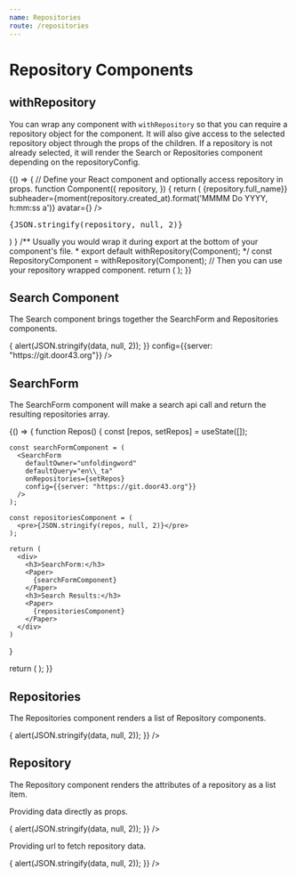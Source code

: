 ```yaml
---
name: Repositories
route: /repositories
---
```



# Repository Components

## withRepository

You can wrap any component with `withRepository` so that you can require a repository object for the component.
It will also give access to the selected repository object through the props of the children.
If a repository is not already selected, it will render the Search or Repositories component depending on the repositoryConfig.

<Playground>
{() => {
  // Define your React component and optionally access repository in props.
  function Component({
    repository,
  }) {
    return (
      <Card>
        <CardHeader title={<strong>{repository.full_name}</strong>} subheader={moment(repository.created_at).format('MMMM Do YYYY, h:mm:ss a')} avatar={<Avatar src={repository.owner.avatar_url} />} />
        <CardContent>
          <pre>{JSON.stringify(repository, null, 2)}</pre>
        </CardContent>
      </Card>
    )
  }
  /** Usually you would wrap it during export at the bottom of your component's file.
   *  export default withRepository(Component);
   */
  const RepositoryComponent = withRepository(Component);
  // Then you can use your repository wrapped component.
  return (
    <Paper>
      <RepositoryComponent
        //** Pass any props as you normally would. */
        repositoryConfig={{
          defaultOwner:"unfoldingWord",
          defaultQuery:"en\\_ta",
          server: "https://git.door43.org",
        }}
        /** Pass a previously returned repository object to skip repository selection.
          repository={repository}
          */
      />
    </Paper>
  );
}}
</Playground>

<Props of={withRepository} />

## Search Component

The Search component brings together the SearchForm and Repositories components.

<Playground>
<Paper>
  <Search
    defaultOwner="unfoldingword"
    defaultQuery="en\\_ta"
    onRepository={(data) => {
      alert(JSON.stringify(data, null, 2));
    }}
    config={{server: "https://git.door43.org"}}
  />
</Paper>
</Playground>

<Props of={Search} />

## SearchForm

The SearchForm component will make a search api call and return the resulting repositories array.

<Playground>
{() => {
  function Repos() {
    const [repos, setRepos] = useState([]);

    const searchFormComponent = (
      <SearchForm
        defaultOwner="unfoldingword"
        defaultQuery="en\\_ta"
        onRepositories={setRepos}
        config={{server: "https://git.door43.org"}}
      />
    );

    const repositoriesComponent = (
      <pre>{JSON.stringify(repos, null, 2)}</pre>
    );

    return (
      <div>
        <h3>SearchForm:</h3>
        <Paper>
          {searchFormComponent}
        </Paper>
        <h3>Search Results:</h3>
        <Paper>
          {repositoriesComponent}
        </Paper>
      </div>
    )
  }

  return (
    <Repos />
  );
}}

</Playground>

<Props of={SearchForm} />

## Repositories

The Repositories component renders a list of Repository components.

<Playground>
<Paper>
  <Repositories
    urls={
      [
        "https://git.door43.org/api/v1/repos/unfoldingWord/en_ta",
        "https://git.door43.org/api/v1/repos/unfoldingWord/en_tw",
        "https://git.door43.org/api/v1/repos/unfoldingWord/en_tn",
        "https://git.door43.org/api/v1/repos/unfoldingWord/en_obs",
        "https://git.door43.org/api/v1/repos/door43-catalog/en_ta",
        "https://git.door43.org/api/v1/repos/door43-catalog/en_tw",
        "https://git.door43.org/api/v1/repos/door43-catalog/en_tn",
        "https://git.door43.org/api/v1/repos/door43-catalog/en_obs",
      ]
    }
    onRepository={(data) => {
      alert(JSON.stringify(data, null, 2));
    }}
  />
</Paper>
</Playground>

<Props of={Repositories} />

## Repository

The Repository component renders the attributes of a repository as a list item.

Providing data directly as props.

<Playground>
<Paper>
  <Repository
    repository={repositoryData}
    onRepository={(data) => {
      alert(JSON.stringify(data, null, 2));
    }}
  />
</Paper>
</Playground>

Providing url to fetch repository data.

<Playground>
<Paper>
  <Repository
    url="https://git.door43.org/api/v1/repos/door43-catalog/en_ta"
    onRepository={(data) => {
      alert(JSON.stringify(data, null, 2));
    }}
  />
</Paper>
</Playground>

<Props of={Repository} />
